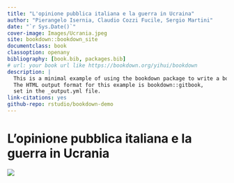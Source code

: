 ```yaml
--- 
title: "L'opinione pubblica italiana e la guerra in Ucraina"
author: "Pierangelo Isernia, Claudio Cozzi Fucile, Sergio Martini"
date: "`r Sys.Date()`"
cover-image: Images/Ucrania.jpeg
site: bookdown::bookdown_site
documentclass: book
classoption: openany
bibliography: [book.bib, packages.bib]
# url: your book url like https://bookdown.org/yihui/bookdown
description: |
  This is a minimal example of using the bookdown package to write a book.
  The HTML output format for this example is bookdown::gitbook,
  set in the _output.yml file.
link-citations: yes
github-repo: rstudio/bookdown-demo
---
```


# L'opinione pubblica italiana e la guerra in Ucrania {-}

![](Images/Ucrania.jpeg)



